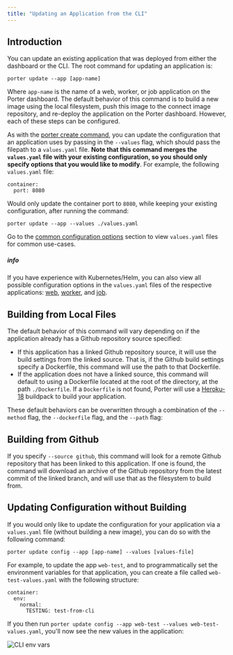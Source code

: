 ```yaml
---
title: "Updating an Application from the CLI"
---
```


## Introduction[](#introduction "Direct link to heading")

You can update an existing application that was deployed from either the dashboard or the CLI. The root command for updating an application is:

```
porter update --app [app-name]

```

Where `app-name` is the name of a web, worker, or job application on the Porter dashboard. The default behavior of this command is to build a new image using the local filesystem, push this image to the connect image repository, and re-deploy the application on the Porter dashboard. However, each of these steps can be configured.

As with the [porter create command](/deploying-applications/deploying-from-cli/creating-an-application), you can update the configuration that an application uses by passing in the `--values` flag, which should pass the filepath to a `values.yaml` file. **Note that this command merges the `values.yaml` file with your existing configuration, so you should only specify options that you would like to modify**. For example, the following `values.yaml` file:

```
container:
  port: 8080

```

Would only update the container port to `8080`, while keeping your existing configuration, after running the command:

```
porter update --app --values ./values.yaml

```

Go to the [common configuration options](/deploying-applications/deploying-from-cli/common-configuration-options) section to view `values.yaml` files for common use-cases.

##### info

If you have experience with Kubernetes/Helm, you can also view all possible configuration options in the `values.yaml` files of the respective applications: [web](https://github.com/porter-dev/porter-charts/blob/master/applications/web/values.yaml), [worker](https://github.com/porter-dev/porter-charts/blob/master/applications/worker/values.yaml), and [job](https://github.com/porter-dev/porter-charts/blob/master/applications/job/values.yaml).

## Building from Local Files[](#building-from-local-files "Direct link to heading")

The default behavior of this command will vary depending on if the application already has a Github repository source specified:

* If this application has a linked Github repository source, it will use the build settings from the linked source. That is, if the Github build settings specify a Dockerfile, this command will use the path to that Dockerfile.
* If the application does not have a linked source, this command will default to using a Dockerfile located at the root of the directory, at the path `./Dockerfile`. If a `Dockerfile` is not found, Porter will use a [Heroku-18](https://devcenter.heroku.com/articles/heroku-18-stack) buildpack to build your application.

These default behaviors can be overwritten through a combination of the `--method` flag, the `--dockerfile` flag, and the `--path` flag:

## Building from Github[](#building-from-github "Direct link to heading")

If you specify `--source github`, this command will look for a remote Github repository that has been linked to this application. If one is found, the command will download an archive of the Github repository from the latest commit of the linked branch, and will use that as the filesystem to build from.

## Updating Configuration without Building[](#updating-configuration-without-building "Direct link to heading")

If you would only like to update the configuration for your application via a `values.yaml` file (without building a new image), you can do so with the following command:

```
porter update config --app [app-name] --values [values-file]

```

For example, to update the app `web-test`, and to programmatically set the environment variables for that application, you can create a file called `web-test-values.yaml` with the following structure:

```
container:
  env:
    normal:
      TESTING: test-from-cli

```

If you then run `porter update config --app web-test --values web-test-values.yaml`, you'll now see the new values in the application:

![CLI env vars](https://imagedelivery.net/l4LYM_vOYKe7O1NCT_Nc_g/79ccd15e-3fed-4e45-b5a2-c6769ef67c00/large "Screen Shot 2021-08-20 at 11.51.41 AM.png")